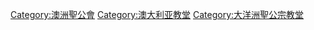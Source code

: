 [[Category:澳洲聖公會|Category:澳洲聖公會]]
[[Category:澳大利亚教堂|Category:澳大利亚教堂]]
[[Category:大洋洲聖公宗教堂|Category:大洋洲聖公宗教堂]]